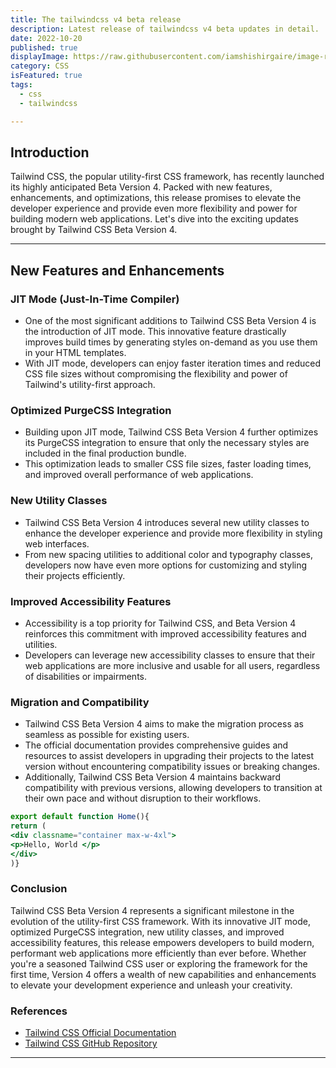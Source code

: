 ```yaml
---
title: The tailwindcss v4 beta release
description: Latest release of tailwindcss v4 beta updates in detail.
date: 2022-10-20
published: true
displayImage: https://raw.githubusercontent.com/iamshishirgaire/image-resources/master/blogs/react.webp
category: CSS
isFeatured: true
tags: 
  - css
  - tailwindcss

---
```


## Introduction
Tailwind CSS, the popular utility-first CSS framework, has recently launched its highly anticipated Beta Version 4. Packed with new features, enhancements, and optimizations, this release promises to elevate the developer experience and provide even more flexibility and power for building modern web applications. Let's dive into the exciting updates brought by Tailwind CSS Beta Version 4.

---

## New Features and Enhancements

### JIT Mode (Just-In-Time Compiler)
   - One of the most significant additions to Tailwind CSS Beta Version 4 is the introduction of JIT mode. This innovative feature drastically improves build times by generating styles on-demand as you use them in your HTML templates.
   - With JIT mode, developers can enjoy faster iteration times and reduced CSS file sizes without compromising the flexibility and power of Tailwind's utility-first approach.
### Optimized PurgeCSS Integration
   - Building upon JIT mode, Tailwind CSS Beta Version 4 further optimizes its PurgeCSS integration to ensure that only the necessary styles are included in the final production bundle.
   - This optimization leads to smaller CSS file sizes, faster loading times, and improved overall performance of web applications.
### New Utility Classes
   - Tailwind CSS Beta Version 4 introduces several new utility classes to enhance the developer experience and provide more flexibility in styling web interfaces.
   - From new spacing utilities to additional color and typography classes, developers now have even more options for customizing and styling their projects efficiently.
### Improved Accessibility Features
   - Accessibility is a top priority for Tailwind CSS, and Beta Version 4 reinforces this commitment with improved accessibility features and utilities.
   - Developers can leverage new accessibility classes to ensure that their web applications are more inclusive and usable for all users, regardless of disabilities or impairments.
### Migration and Compatibility
- Tailwind CSS Beta Version 4 aims to make the migration process as seamless as possible for existing users.
- The official documentation provides comprehensive guides and resources to assist developers in upgrading their projects to the latest version without encountering compatibility issues or breaking changes.
- Additionally, Tailwind CSS Beta Version 4 maintains backward compatibility with previous versions, allowing developers to transition at their own pace and without disruption to their workflows.
 <Callout variant="destructive" title="Beta Version" description="Highly unstable not recommended in production."/>

```jsx
export default function Home(){
return (
<div classname="container max-w-4xl">
<p>Hello, World </p>
</div>
)}
```

###  Conclusion
Tailwind CSS Beta Version 4 represents a significant milestone in the evolution of the utility-first CSS framework. With its innovative JIT mode, optimized PurgeCSS integration, new utility classes, and improved accessibility features, this release empowers developers to build modern, performant web applications more efficiently than ever before. Whether you're a seasoned Tailwind CSS user or exploring the framework for the first time, Version 4 offers a wealth of new capabilities and enhancements to elevate your development experience and unleash your creativity.

### References
- [Tailwind CSS Official Documentation](https://tailwindcss.com/docs)
- [Tailwind CSS GitHub Repository](https://github.com/tailwindlabs/tailwindcss)

---
